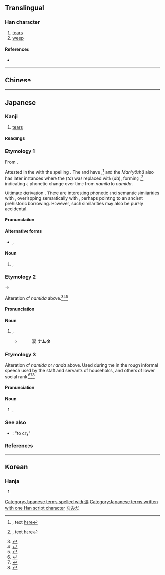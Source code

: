 {{character info/new}}
{{also|淚}}
==Translingual==
{{Han simplified forms|淚|涙|泪}}

===Han character===
{{Han char|rn=85|rad=水|as=08|sn=11|four=|canj=EISK,EMSK|ids=⿰氵戻}}

# [[tears]]
# [[weep]]

====References====
* {{Han ref|kx=0627.311|dkj=17573|hdz=31634.061|uh=6D99|ud=28057}}

----

==Chinese==
{{zh-see|淚|v}}

----

==Japanese==
{{ja-kanji forms|涙|淚}}

===Kanji===
{{ja-kanji|grade=c|rs=水08|kyu=淚}}

# [[tear]]s

====Readings====
{{ja-readings
|goon=るい<るい<るゐ
|kanon=るい<るい<るゐ
|toon=れい
|on=らい
|kun=なみだ-
}}
{{attention|ja|is れい tōon or sōon}}

===Etymology 1===
{{ja-kanjitab|yomi=k|なみだ}}

From {{inh|ja|ojp|sort=なみだ|-}}.

Attested in the ''{{w|Nihon Shoki}}'' with the {{w|man'yōgana}} spelling {{ja-l||那瀰多|namita}}. The ''{{w|Kojiki}}'' and ''{{w|Man'yōshū}}'' have {{ja-l||那美多|namita}},<ref>{{RQ:Manyoshu|5|798}}, text [http://jti.lib.virginia.edu/japanese/manyoshu/Man5Yos.html#798 here]</ref> and the ''Man'yōshū'' also has later instances where the {{ja-l|多}} (''ta'') was replaced with {{ja-l|太}} (''da''), forming {{ja-l||奈美太|namida}},<ref>{{RQ:Manyoshu|20|4398}}, text [http://jti.lib.virginia.edu/japanese/manyoshu/Man20Yo.html#4398 here]</ref> indicating a phonetic change over time from ''namita'' to ''namida''.

Ultimate derivation {{unknown|ja|nocap=1|sort=なみだ}}.  There are interesting phonetic and semantic similarities with {{cog|th|น้ำตา||tear|lit=eye + water}}, overlapping semantically with {{cog|ko|눈물||tear|lit=eye + water}}, perhaps pointing to an ancient prehistoric borrowing.  However, such similarities may also be purely accidental.

====Pronunciation====
{{ja-pron|yomi=k|なみだ|acc=1|acc_ref=DJR}}

====Alternative forms====
* {{ja-l|泪}}, {{ja-l|涕}}

====Noun====
{{ja-noun|なみだ}}

# {{l|en|tear}}, {{l|en|teardrop}}

===Etymology 2===
{{ja-kanjitab|yomi=k|なんだ}}

{{IPAchar|/namida/}} → {{IPAchar|/nanda/}}

Alteration of ''namida'' above.<ref name="KDJ">{{R:Kokugo Dai Jiten}}</ref><ref name="DJR">{{R:Daijirin}}</ref><ref name="DJS">{{R:Daijisen}}</ref>

====Pronunciation====
{{ja-pron|yomi=k|なんだ|acc=1|acc_ref=DJR}}

====Noun====
{{ja-noun|なんだ|hhira=なむだ}}

# {{l|en|tear}}, {{l|en|teardrop}}
#* {{RQ:Konkōmyō Saishōōkyō Ongi|3 (back)}}
#*: 涙 '''ナムタ'''

===Etymology 3===
{{ja-kanjitab|yomi=k|なだ}}

Alteration of ''namida'' or ''nanda'' above.  Used during the {{w|Edo period}} in the rough informal speech used by the staff and servants of {{l|en|samurai}} households, and others of lower social rank.<ref name="KDJ">{{R:Kokugo Dai Jiten}}</ref><ref name="DJR">{{R:Daijirin}}</ref><ref name="DJS">{{R:Daijisen}}</ref>

====Pronunciation====
{{ja-pron|yomi=k|なだ}}

====Noun====
{{ja-noun|なだ}}

# {{lb|ja|sort=なだ|archaic|possibly|_|obsolete}} {{l|en|tear}}, {{l|en|teardrop}}

===See also===
* {{ja-r|泣く|なく}}: "to cry"

===References===
<references/>

[[Category:Japanese terms spelled with 涙]]
[[Category:Japanese terms written with one Han script character]]
[[Category:ja:Bodily fluids|なみだ]]

----

==Korean==

===Hanja===
{{ko-hanja|hangeul=[[루]]>[[누]]|eumhun=|rv=ru>nu|mr=ru>nu|y=lwu>nwu}}

# {{defn|lang=ko|sort=水08}}